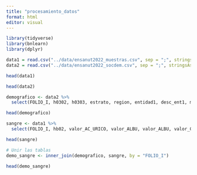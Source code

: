 ```yaml
---
title: "procesamiento_datos"
format: html
editor: visual
---
```


```r
library(tidyverse)
library(bnlearn)
library(dplyr)

```

```r
data1 = read.csv("../data/ensanut2022_muestras.csv", sep = ";", stringsAsFactors = TRUE)
data2 = read.csv("../data/ensanut2022_socdem.csv", sep = ";", stringsAsFactors = TRUE)
```


```r
head(data1)
```

```r
head(data2)
```

```r
demografico <- data2 %>% 
  select(FOLIO_I, h0302, h0303, estrato, region, entidad1, desc_ent1, municipio1, desc_mun1)

head(demografico)
```

```r
sangre <- data1 %>% 
  select(FOLIO_I, hb02, valor_AC_URICO, valor_ALBU, valor_ALBU, valor_COL_HDL, valor_COL_LDL, valor_COLEST,valor_CREAT, valor_GLU_SUERO, valor_INSULINA, valor_PCR, valor_TRIG, valor_HB1AC, valor_FERRITINA, valor_FOL, valor_HCST, valor_STFR_FEB23, valor_VIT_B12, valor_VIT_D  )

head(sangre)
```


```r
# Unir las tablas
demo_sangre <- inner_join(demografico, sangre, by = "FOLIO_I")

head(demo_sangre)
```

